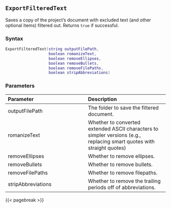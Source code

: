 ## `ExportFilteredText` {#standard-exportfilteredtext}

Saves a copy of the project's document with excluded text (and other optional items) filtered out. Returns `true` if successful.

### Syntax {-}

``` .lua
ExportFilteredText(string outputFilePath,
                   boolean romanizeText,
                   boolean removeEllipses,
                   boolean removeBullets,
                   boolean removeFilePaths,
                   boolean stripAbbreviations)
```

### Parameters {-}

**Parameter** | **Description**
| :-- | :-- |
outputFilePath | The folder to save the filtered document.
romanizeText | Whether to converted extended ASCII characters to simpler versions (e.g., replacing smart quotes with straight quotes)
removeEllipses | Whether to remove ellipses.
removeBullets | Whether to remove bullets.
removeFilePaths | Whether to remove filepaths.
stripAbbreviations | Whether to remove the trailing periods off of abbreviations.

{{< pagebreak >}}


